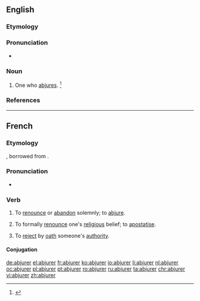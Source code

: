 ==English==

===Etymology===
{{suffix|abjure|er}}

===Pronunciation===
* {{a|US}} {{IPA|/æbˈd͡ʒʊɹ.ɚ/}}

===Noun===
{{en-noun}}

# One who [[abjure]]s. {{defdate|late 18th century}}<ref name=SOED>{{reference-book | last =| first = | authorlink = | coauthors = | editor =Brown, Lesley | others = | title = The Shorter Oxford English Dictionary | origdate = | origyear = 1933| origmonth = | url = | format = | accessdate = | accessyear = | accessmonth = | edition = 5th | date = | year =2003| month = | publisher =Oxford University Press | location =Oxford, UK | language = | id = | doi = | isbn =978-0-19-860575-7 | lccn = | ol = | pages =5| chapter = | chapterurl = | quote =}}</ref>

===References===
<references/>

----
==French==

===Etymology===
{{prefix|ab|jurer|lang=fr}}, borrowed from {{etyl|la|fr}} {{term|abiurare|lang=la}}.

===Pronunciation===
* {{audio|Fr-abjurer.ogg|Audio}}

===Verb===
{{fr-verb}}

# {{context|ambitransitive|very|formal|lang=fr}} To [[renounce]] or [[abandon]] solemnly; to [[abjure]].
# {{context|ambitransitive|religion|lang=fr}} To formally [[renounce]] one's [[religious]] belief; to [[apostatise]].
# {{context|obsolete|lang=fr}} To [[reject]] by [[oath]] someone's [[authority]].

====Conjugation====
{{fr-conj-er|abjur|avoir}}

[[de:abjurer]]
[[el:abjurer]]
[[fr:abjurer]]
[[ko:abjurer]]
[[io:abjurer]]
[[li:abjurer]]
[[nl:abjurer]]
[[oc:abjurer]]
[[pl:abjurer]]
[[pt:abjurer]]
[[ro:abjurer]]
[[ru:abjurer]]
[[ta:abjurer]]
[[chr:abjurer]]
[[vi:abjurer]]
[[zh:abjurer]]